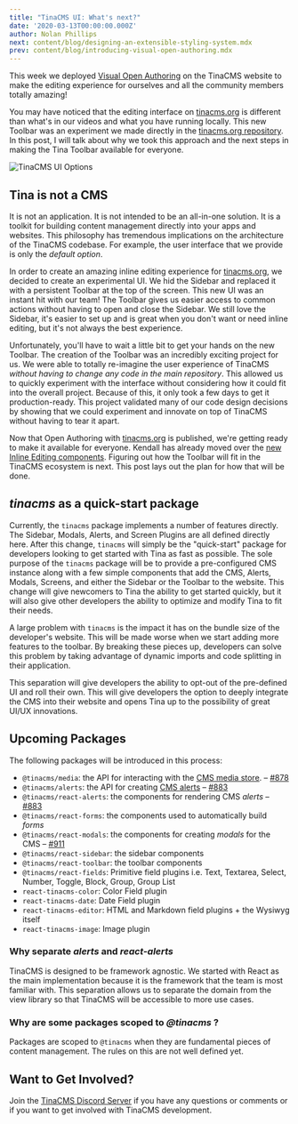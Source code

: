 ```yaml
---
title: "TinaCMS UI: What's next?"
date: '2020-03-13T00:00:00.000Z'
author: Nolan Phillips
next: content/blog/designing-an-extensible-styling-system.mdx
prev: content/blog/introducing-visual-open-authoring.mdx
---
```


This week we deployed [Visual Open Authoring](https://tinacms.org/blog/introducing-visual-open-authoring 'Introducing Visual Open Authoring') on the TinaCMS website to make the editing experience for ourselves and all the community members totally amazing!

You may have noticed that the editing interface on [tinacms.org](http://tinacms.org) is different than what's in our videos and what you have running locally. This new Toolbar was an experiment we made directly in the [tinacms.org repository](https://github.com/tinacms/tinacms.org 'GitHub: tinacms.org'). In this post, I will talk about why we took this approach and the next steps in making the Tina Toolbar available for everyone.

![TinaCMS UI Options](https://res.cloudinary.com/forestry-demo/image/upload/q_100/v1584115021/TinaCMS/sidebar-toolbar.jpg)

## Tina is not a CMS

It is not an application. It is not intended to be an all-in-one solution. It is a toolkit for building content management directly into your apps and websites. This philosophy has tremendous implications on the architecture of the TinaCMS codebase. For example, the user interface that we provide is only the _default option_.

In order to create an amazing inline editing experience for [tinacms.org](http://tinacms.org/), we decided to create an experimental UI. We hid the Sidebar and replaced it with a persistent Toolbar at the top of the screen. This new UI was an instant hit with our team! The Toolbar gives us easier access to common actions without having to open and close the Sidebar. We still love the Sidebar, it's easier to set up and is great when you don't want or need inline editing, but it's not always the best experience.

Unfortunately, you'll have to wait a little bit to get your hands on the new Toolbar. The creation of the Toolbar was an incredibly exciting project for us. We were able to totally re-imagine the user experience of TinaCMS _without having to change any code in the main repository_. This allowed us to quickly experiment with the interface without considering how it could fit into the overall project. Because of this, it only took a few days to get it production-ready. This project validated many of our code design decisions by showing that we could experiment and innovate on top of TinaCMS without having to tear it apart.

Now that Open Authoring with [tinacms.org](http://tinacms.org/) is published, we're getting ready to make it available for everyone. Kendall has already moved over the [new Inline Editing components](https://github.com/tinacms/tinacms/pull/871). Figuring out how the Toolbar will fit in the TinaCMS ecosystem is next. This post lays out the plan for how that will be done.

## _tinacms_ as a quick-start package

Currently, the `tinacms` package implements a number of features directly. The Sidebar, Modals, Alerts, and Screen Plugins are all defined directly here. After this change, `tinacms` will simply be the "quick-start" package for developers looking to get started with Tina as fast as possible. The sole purpose of the `tinacms` package will be to provide a pre-configured CMS instance along with a few simple components that add the CMS, Alerts, Modals, Screens, and either the Sidebar or the Toolbar to the website. This change will give newcomers to Tina the ability to get started quickly, but it will also give other developers the ability to optimize and modify Tina to fit their needs.

A large problem with `tinacms` is the impact it has on the bundle size of the developer's website. This will be made worse when we start adding more features to the toolbar. By breaking these pieces up, developers can solve this problem by taking advantage of dynamic imports and code splitting in their application.

This separation will give developers the ability to opt-out of the pre-defined UI and roll their own. This will give developers the option to deeply integrate the CMS into their website and opens Tina up to the possibility of great UI/UX innovations.

## Upcoming Packages

The following packages will be introduced in this process:

- `@tinacms/media`: the API for interacting with the [CMS media store](https://tinacms.org/docs/media). – [#878](https://github.com/tinacms/tinacms/pull/878 'feat: introduce @tinacms/media')
- `@tinacms/alerts`: the API for creating [CMS alerts](https://tinacms.org/docs/ui/alerts) – [#883](https://github.com/tinacms/tinacms/pull/883)
- `@tinacms/react-alerts`: the components for rendering CMS _alerts_ – [#883](https://github.com/tinacms/tinacms/pull/883)
- `@tinacms/react-forms`: the components used to automatically build _forms_
- `@tinacms/react-modals`: the components for creating _modals_ for the CMS – [#911](https://github.com/tinacms/tinacms/pull/911)
- `@tinacms/react-sidebar`: the sidebar components
- `@tinacms/react-toolbar`: the toolbar components
- `@tinacms/react-fields`: Primitive field plugins i.e. Text, Textarea, Select, Number, Toggle, Block, Group, Group List
- `react-tinacms-color`: Color Field plugin
- `react-tinacms-date`: Date Field plugin
- `react-tinacms-editor`: HTML and Markdown field plugins + the Wysiwyg itself
- `react-tinacms-image`: Image plugin

### Why separate _alerts_ and _react-alerts_

TinaCMS is designed to be framework agnostic. We started with React as the main implementation because it is the framework that the team is most familiar with. This separation allows us to separate the domain from the view library so that TinaCMS will be accessible to more use cases.

### Why are some packages scoped to _@tinacms_ ?

Packages are scoped to `@tinacms` when they are fundamental pieces of content management. The rules on this are not well defined yet.

## Want to Get Involved?

Join the [TinaCMS Discord Server](https://discord.com/invite/zumN63Ybpf) if you have any questions or comments or if you want to get involved with TinaCMS development.
